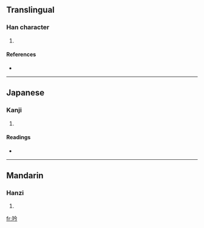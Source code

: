 ==Translingual==

===Han character===
{{Han char|rn=96|rad=玉|as=04|sn=8|four=|canj=一土人戈弓 (MGOIN), X一土人戈 (XMGOI)}}

# {{defn|Han|sort=玉04}}

====References====
* {{Han ref|kx=0728.160|dkj=20873|dj=1140.150|hdz=21104.110|uh=73AA|ud=29610}}

----

==Japanese==

===Kanji===
{{ja-kanji|grade=|rs=玉04}}

# {{defn|Japanese}}

====Readings====
* {{ja-readings|on=[[かん]] (kan), [[けん]] (ken), [[げん]] (gen), [[ぎん]] (gin), [[ごん]] (gon), [[りん]] (rin)|kun=}}

----

==Mandarin==

===Hanzi===
{{cmn-hanzi|pin=[[jiān]] ([[jian1]]), [[pián]] ([[pian2]]), [[pín]] ([[pin2]])|wg=chien<sup>1</sup>, p'ien<sup>2</sup>, p'in<sup>2</sup>}}

# {{defn|Mandarin}}

[[fr:玪]]